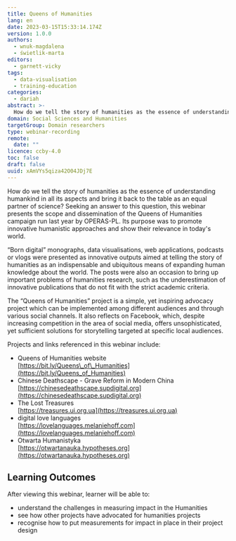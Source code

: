 ```yaml
---
title: Queens of Humanities
lang: en
date: 2023-03-15T15:33:14.174Z
version: 1.0.0
authors:
  - wnuk-magdalena
  - świetlik-marta
editors:
  - garnett-vicky
tags:
  - data-visualisation
  - training-education
categories:
  - dariah
abstract: >-
  How do we tell the story of humanities as the essence of understanding humankind in all its aspects and bring it back to the table as an equal partner of science? Seeking an answer to this  question, this webinar (delivered as part of the DARIAH Friday Frontiers series) presents the scope and dissemination of the Queens of Humanities campaign that ran in 2022, led by OPERAS-PL. Its purpose was to promote innovative humanistic approaches and show their relevance in today's world.
domain: Social Sciences and Humanities
targetGroup: Domain researchers
type: webinar-recording
remote:
  date: ""
licence: ccby-4.0
toc: false
draft: false
uuid: xAmVYs5qiza42O04JDj7E
---
```


How do we tell the story of humanities as the essence of understanding humankind in all its
aspects and bring it back to the table as an equal partner of science? Seeking an answer to this
question, this webinar presents the scope and dissemination of the Queens of Humanities campaign
run last year by OPERAS-PL. Its purpose was to promote innovative humanistic approaches and
show their relevance in today's world.

“Born digital” monographs, data visualisations, web applications, podcasts or vlogs were
presented as innovative outputs aimed at telling the story of humanities as an indispensable and
ubiquitous means of expanding human knowledge about the world. The posts were also an
occasion to bring up important problems of humanities research, such as the underestimation of
innovative publications that do not fit with the strict academic criteria.

The “Queens of Humanities” project is a simple, yet inspiring advocacy project which can be
implemented among different audiences and through various social channels. It also reflects on
Facebook, which, despite increasing competition in the area of social media, offers
unsophisticated, yet sufficient solutions for storytelling targeted at specific local audiences.

P﻿rojects and links referenced in this webinar include:

* Q﻿ueens of Humanities website\
  [https://bit.ly/Queens\_of\_Humanities](https://bit.ly/Queens_of_Humanities)
* C﻿hinese Deathscape - Grave Reform in Modern China\
  [https://chinesedeathscape.supdigital.org](https://chinesedeathscape.supdigital.org)
* T﻿he Lost Treasures\
  [https://treasures.ui.org.ua](https://treasures.ui.org.ua)
* d﻿igital love languages\
  [﻿﻿https://lovelanguages.melaniehoff.com](https://lovelanguages.melaniehoff.com)
* O﻿twarta Humanistyka\
  [https://otwartanauka.hypotheses.org](https://otwartanauka.hypotheses.org)

## L﻿earning Outcomes

A﻿fter viewing this webinar, learner will be able to:

* u﻿nderstand the challenges in measuring impact in the Humanities
* see how other projects have advocated for humanities projects
* r﻿ecognise how to put measurements for impact in place in their project design

<VideoCard provider="youtube" id="T3s2ZuGIMWs" title="Queens of Humanities" subtitle="Click here to view" image="images/queens-of-humanities-thumbnail.png" />
